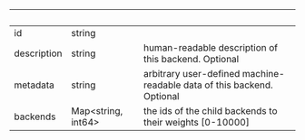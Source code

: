 
| &nbsp;      | &nbsp;                   | &nbsp;                                                                 |
| ----------- | ------------------------ | ---------------------------------------------------------------------- |
| id          | string                   |                                                                        |
| description | string                   | human-readable description of this backend. Optional                   |
| metadata    | string                   | arbitrary user-defined machine-readable data of this backend. Optional |
| backends    | Map&lt;string, int64&gt; | the ids of the child backends to their weights [0-10000]               |
